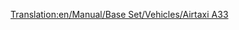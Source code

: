 [[Translation:en/Manual/Base Set/Vehicles/Airtaxi A33]]
{{hu/Navbox Légi járművek}}
{{hu/Repülőgépek|Name=Légitaxi A33
|Image=[[File:en/AirbusA330.png|Airtaxi A33]]
|Cost=53.320 (106,640)
|Speed=947 km/h (592 MPH)
|Annual=5.906 (11,812)
|Designed=1993
|Lifespan=24
|Capacity=220 utas és 20 csomag levél
|Description=Bevált sugármeghajtású repülőgép. Inkább nagyobb repülőtereken használatos.
|Real-life=[http://hu.wikipedia.org/wiki/Airbus_A330 Airbus A330]
}}